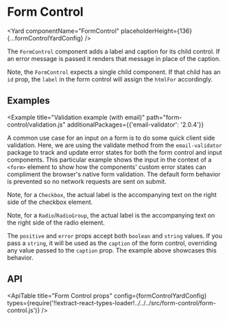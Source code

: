 <!--
Copyright (c) 2018-2020 Uber Technologies, Inc.

This source code is licensed under the MIT license found in the
LICENSE file in the root directory of this source tree.
-->






# Form Control

<Yard
  componentName="FormControl"
  placeholderHeight={136}
  {...formControlYardConfig}
/>

The `FormControl` component adds a label and caption for its child control.
If an error message is passed it renders that message in place of the caption.

Note, the `FormControl` expects a single child component.
If that child has an `id` prop, the `label` in the form control will assign the `htmlFor` accordingly.

## Examples

<Example title="Input" path="form-control/input.js">
  <InputExample />
</Example>

<Example title="Textarea" path="form-control/textarea.js">
  <TextareaExample />
</Example>

<Example
  title="Validation example (with email)"
  path="form-control/validation.js"
  additionalPackages={{'email-validator': '2.0.4'}}
>
  <ValidationExample />
</Example>

A common use case for an input on a form is to do some quick client side validation. Here, we are using the validate method from the `email-validator` package to track and update error states for both the form control and input components. This particular example shows the input in the context of a `<form>` element to show how the components' custom error states can compliment the browser's native form validation. The default form behavior is prevented so no network requests are sent on submit.

<Example title="Checkbox" path="form-control/checkbox.js">
  <CheckboxExample />
</Example>

Note, for a `Checkbox`, the actual label is the accompanying text on the right side of the checkbox element.

<Example title="RadioGroup" path="form-control/radio-group.js">
  <RadioGroupExample />
</Example>

Note, for a `Radio`/`RadioGroup`, the actual label is the accompanying text on the right side of the radio element.

<Example title="Select" path="form-control/select.js">
  <SelectExample />
</Example>

<Example title="States" path="form-control/kinds.js">
  <Kinds />
</Example>

The `positive` and `error` props accept both `boolean` and `string` values.
If you pass a `string`, it will be used as the `caption` of the form control, overriding any value passed to the `caption` prop.
The example above showcases this behavior.

## API

<ApiTable
  title="Form Control props"
  config={formControlYardConfig}
  types={require('!!extract-react-types-loader!../../../src/form-control/form-control.js')}
/>

<Exports
  component={FormControlExports}
  title="Form Control exports"
  path="baseui/form-control"
/>

